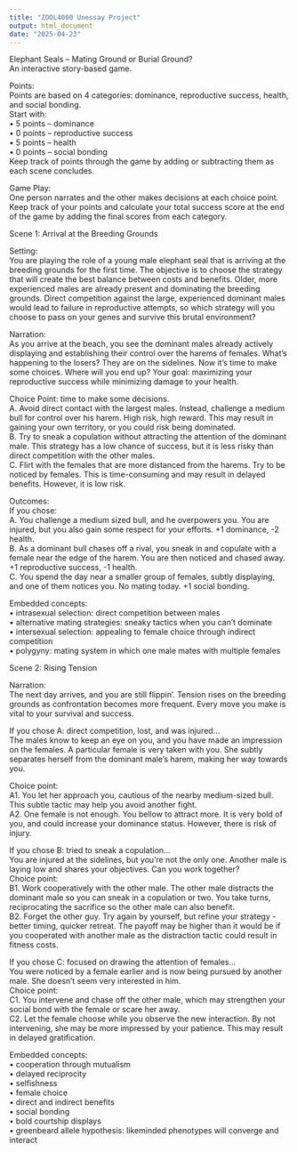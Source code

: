 ```yaml
---
title: "ZOOL4000 Unessay Project"
output: html_document
date: "2025-04-23"
---
```



Elephant Seals – Mating Ground or Burial Ground?    
An interactive story-based game.    
    
Points:     
Points are based on 4 categories: dominance, reproductive success, health, and social bonding.    
Start with:    
•	5 points – dominance    
•	0 points – reproductive success    
•	5 points – health    
•	0 points – social bonding    
Keep track of points through the game by adding or subtracting them as each scene concludes.    
    
Game Play:    
One person narrates and the other makes decisions at each choice point. Keep track of your points and calculate your total success score at the end of the game by adding the final scores from each category.    
    
Scene 1: Arrival at the Breeding Grounds    
    
Setting:     
You are playing the role of a young male elephant seal that is arriving at the breeding grounds for the first time. The objective is to choose the strategy that will create the best balance between costs and benefits. Older, more experienced males are already present and dominating the breeding grounds. Direct competition against the large, experienced dominant males would lead to failure in reproductive attempts, so which strategy will you choose to pass on your genes and survive this brutal environment?
    
Narration:     
As you arrive at the beach, you see the dominant males already actively displaying and establishing their control over the harems of females. What’s happening to the losers? They are on the sidelines. Now it’s time to make some choices. Where will you end up?
Your goal: maximizing your reproductive success while minimizing damage to your health. 
    
Choice Point: time to make some decisions.    
A.	Avoid direct contact with the largest males. Instead, challenge a medium bull for control over his harem. High risk, high reward. This may result in gaining your own territory, or you could risk being dominated.    
B.	Try to sneak a copulation without attracting the attention of the dominant male. This strategy has a low chance of success, but it is less risky than direct competition with the other males.    
C.	Flirt with the females that are more distanced from the harems. Try to be noticed by females. This is time-consuming and may result in delayed benefits. However, it is low risk.    
    
Outcomes:     
If you chose:     
A.	You challenge a medium sized bull, and he overpowers you. You are injured, but you also gain some respect for your efforts. +1 dominance, -2 health.    
B.	As a dominant bull chases off a rival, you sneak in and copulate with a female near the edge of the harem. You are then noticed and chased away. +1 reproductive success, -1 health.    
C.	You spend the day near a smaller group of females, subtly displaying, and one of them notices you. No mating today. +1 social bonding.    
    
Embedded concepts:     
•	intrasexual selection: direct competition between males    
•	alternative mating strategies: sneaky tactics when you can’t dominate    
•	intersexual selection: appealing to female choice through indirect competition    
•	polygyny: mating system in which one male mates with multiple females    
    
Scene 2: Rising Tension    
    
Narration:     
The next day arrives, and you are still flippin’. Tension rises on the breeding grounds as confrontation becomes more frequent. Every move you make is vital to your survival and success.    
    
If you chose A: direct competition, lost, and was injured…    
The males know to keep an eye on you, and you have made an impression on the females. A particular female is very taken with you. She subtly separates herself from the dominant male’s harem, making her way towards you.    
    
Choice point:    
A1. You let her approach you, cautious of the nearby medium-sized bull. This subtle tactic may help you avoid another fight.    
A2. One female is not enough. You bellow to attract more. It is very bold of you, and could increase your dominance status. However, there is risk of injury.    
    
If you chose B: tried to sneak a copulation…    
You are injured at the sidelines, but you’re not the only one. Another male is laying low and shares your objectives. Can you work together?    
Choice point:    
B1. Work cooperatively with the other male. The other male distracts the dominant male so you can sneak in a copulation or two. You take turns, reciprocating the sacrifice so the other male can also benefit.    
B2. Forget the other guy. Try again by yourself, but refine your strategy - better timing, quicker retreat. The payoff may be higher than it would be if you cooperated with another male as the distraction tactic could result in fitness costs.    
    
If you chose C: focused on drawing the attention of females…    
You were noticed by a female earlier and is now being pursued by another male. She doesn’t seem very interested in him.     
Choice point:    
C1. You intervene and chase off the other male, which may strengthen your social bond with the female or scare her away.    
C2. Let the female choose while you observe the new interaction. By not intervening, she may be more impressed by your patience. This may result in delayed gratification.    
    
Embedded concepts:     
•	cooperation through mutualism    
•	delayed reciprocity    
•	selfishness    
•	female choice    
•	direct and indirect benefits    
•	social bonding    
•	bold courtship displays    
•	greenbeard allele hypothesis: likeminded phenotypes will converge and interact    
